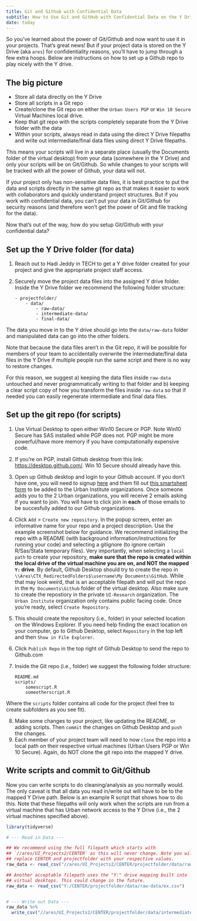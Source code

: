 ```yaml
---
title: Git and Github with Confidential Data 
subtitle: How to Use Git and GitHub with Confidential Data on the Y Drive (Ares Drive) 
date: today
---
```


So you've learned about the power of Git/Github and now want to use it in your projects. That's great news! But if your project data is stored on the Y Drive (aka `ares`) for confidentiality reasons, you'll have to jump through a few extra hoops. Below are instructions on how to set up a Github repo to play nicely with the Y drive.

## The big picture
-   Store all data directly on the Y Drive
-   Store all scripts in a Git repo
-   Create/clone the Git repo on either the `Urban Users PGP` or `Win 10 Secure` Virtual Machines local drive. 
-   Keep that git repo with the scripts completely separate from the Y Drive folder with the data
-   Within your scripts, always read in data using the direct Y Drive
    filepaths and write out intermediate/final data files using direct Y
    Drive filepaths.

This means your scripts will live in a separate place (usually the Documents folder of the virtual desktop) from your data (somewhere in the Y Drive) and only your scripts will be on Git/Github. So while changes to your scripts will be tracked with all the power of Github, your data will not. 

If your project only has non-sensitive data files, it is best practice to put the data and scripts directly in the same git repo as that makes it easier to work with collaborators and quickly understand project structures. But if you work with confidential data, you can't put your data in Git/Github for security reasons (and therefore won't get the power of Git and file tracking for the data).

Now that's out of the way, how do you setup Git/Github with your confidential data?

## Set up the Y Drive folder (for data)

1)  Reach out to Hadi Jeddy in TECH to get a Y drive folder created for
    your project and give the appropriate project staff access.

2)  Securely move the project data files into the assigned Y drive
    folder. Inside the Y Drive folder we recommend the following folder
    structure:

    ```
    - projectfolder/
        - data/
            - raw-data/
            - intermediate-data/
            - final-data/
    ```

The data you move in to the Y drive should go into the `data/raw-data` folder and manipulated data can go into the other folders.

Note that because the data files aren't in the Git repo,  it will be possible for members of your team to accidentally overwrite the intermediate/final data files in the Y Drive if multiple people run the same script and there is no way to restore changes. 

For this reason, we suggest a) keeping the data files inside `raw-data` untouched and never programmatically writing to that folder and b) keeping a clear script copy of how you transform the files inside `raw-data` so that if needed you can easily regenerate intermediate and final data files.


## Set up the git repo (for scripts)

1. Use Virtual Desktop to open either Win10 Secure or PGP. Note Win10 Secure has SAS installed while PGP does not. PGP might be more powerful/have more memory if you have computationally expensive code.
2. If you're on PGP, install Github desktop from this link: <https://desktop.github.com/>. Win 10 Secure should already have this. 
3. Open up Github desktop and login to your Github account. If you don't have one, you will need to signup [here](https://github.com/join) and them fill out [this smartsheet form](https://github.com/join) to be added to the Urban Institute organizations. Once someone adds you to the 2 Urban organizations, you will receive 2 emails asking if you want to join. You will have to click join in **each** of those emails to be succesfully added to our Github organizations.
4. Click `Add` \> `Create new repository`. In the popup screen, enter an informative name for your repo and a project description. Use the example screenshot below for guidance. We recommend initializing the repo with a README (with background information/instructions for running your code) and selecting a gitignore (to ignore certain R/Sas/Stata temporary files). Very importantly, when selecting a `local path` to create your repository, **make sure that the repo is created within the local drive of the virtual machine you are on, and NOT the mapped `Y:` drive**. By default, Github Desktop should try to create the repo in `\\Ares\CTX_RedirectedFolders$\username\My Documents\GitHub`. While that may look weird, that is an acceptable filepath and will put the repo in the `My Documents\Github` folder of the virtual desktop. Also make sure to create the repostiory in the private `UI-Research` organization. The  `Urban Institute` organization only contains public facing code. Once you're ready, select `Create Repository`.
5. This should create the repository (i.e., folder) in your selected location on the Windows Explorer. If you need help finding the exact location on your computer, go to Github Desktop, select `Repository` in the top left and then `Show in File Explorer`.
6. Click `Publish Repo` in the top right of Github Desktop to send the repo to Github.com
7. Inside the Git repo (i.e., folder) we suggest the following folder structure:

    ```
    README.md
    scripts/
        somescript.R
        someotherscript.R
    ```

Where the `scripts` folder contains all code for the project (feel free to create subfolders as you see fit).

8. Make some changes to your project, like updating the README, or adding scripts. Then `commit` the changes on Github Desktop and `push` the changes.
9. Each member of your project team will need to now `clone` the repo into a local path on their respective virtual machines (Urban Users PGP or Win 10 Secure). Again, do NOT clone the git repo into the mapped Y drive.

## Write scripts and commit to Git/Github 

Now you can write scripts to do cleaning/analysis as you normally would. The only caveat is that all data you read in/write out will have to be to the mapped Y Drive path. Below is an example R script that shows how to do this. Note that these filepaths will only work when the scripts are run from a virtual machine that has Urban network access to the Y Drive (i.e., the 2 virtual machines specified above).

```r
library(tidyverse)

# --- Read in Data ---

## We recommend using the full filepath which starts with
## `//ares/UI_Projects2/CENTER` as this will never change. Note you will need to
## replace CENTER and projectfolder with your respective values.
raw_data <- read_csv("//ares/UI_Projects2/CENTER/projectfolder/data/raw-data/ex.csv")

## Another acceptable filepath uses the "Y:" drive mapping built into 
## virtual desktops. This could change in the future.
raw_data <- read_csv("Y:/CENTER/projectfolder/data/raw-data/ex.csv")


# --- Write out Data ---
raw_data %>%
  write_csv("//ares/UI_Projects2/CENTER/projectfolder/data/intermediate-data/ex-cleaned.csv")
```
